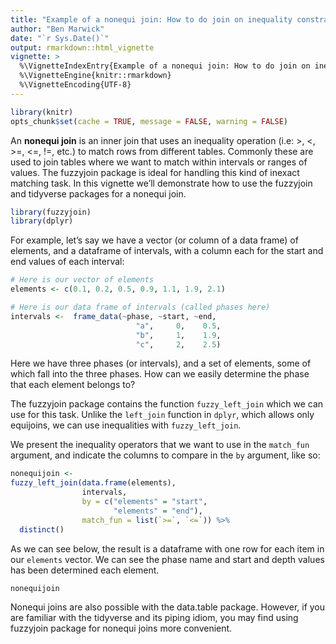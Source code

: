 ```yaml
---
title: "Example of a nonequi join: How to do join on inequality constraints"
author: "Ben Marwick"
date: "`r Sys.Date()`"
output: rmarkdown::html_vignette
vignette: >
  %\VignetteIndexEntry{Example of a nonequi join: How to do join on inequality constraints}
  %\VignetteEngine{knitr::rmarkdown}
  %\VignetteEncoding{UTF-8}
---
```


```r
library(knitr)
opts_chunk$set(cache = TRUE, message = FALSE, warning = FALSE)
```

An **nonequi join** is an inner join that uses an inequality operation (i.e: >, <, >=, <=, !=, etc.) to match rows from different tables. Commonly these are used to join tables where we want to match within intervals or ranges of values. The fuzzyjoin package is ideal for handling this kind of inexact matching task. In this vignette we'll demonstrate how to use the fuzzyjoin and tidyverse packages for a nonequi join.

```r
library(fuzzyjoin)
library(dplyr)
```

For example, let's say we have a vector (or column of a data frame) of elements, and a dataframe of intervals, with a column each for the start and end values of each interval:

```r
# Here is our vector of elements
elements <- c(0.1, 0.2, 0.5, 0.9, 1.1, 1.9, 2.1)

# Here is our data frame of intervals (called phases here)
intervals <-  frame_data(~phase, ~start, ~end,
                            "a",     0,    0.5,
                            "b",     1,    1.9,
                            "c",     2,    2.5)
```

Here we have three phases (or intervals), and a set of elements, some of which fall into the three phases. How can we easily determine the phase that each element belongs to?

The fuzzyjoin package contains the function `fuzzy_left_join` which we can use for this task. Unlike the `left_join` function in `dplyr`, which allows only equijoins, we can use inequalities with `fuzzy_left_join`. 

We present the inequality operators that we want to use in the `match_fun` argument, and indicate the columns to compare in the `by` argument, like so:

```r
nonequijoin <- 
fuzzy_left_join(data.frame(elements), 
                intervals, 
                by = c("elements" = "start", 
                       "elements" = "end"), 
                match_fun = list(`>=`, `<=`)) %>% 
  distinct()
```

As we can see below, the result is a dataframe with one row for each item in our `elements` vector. We can see the phase name and start and depth values has been determined each element. 

```r
nonequijoin
```

Nonequi joins are also possible with the data.table package. However, if you are familiar with the tidyverse and its piping idiom, you may find using fuzzyjoin package for nonequi joins more convenient. 
